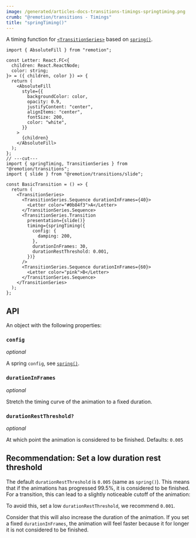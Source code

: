 ```yaml
---
image: /generated/articles-docs-transitions-timings-springtiming.png
crumb: "@remotion/transitions - Timings"
title: "springTiming()"
---
```


A timing function for [`<TransitionSeries>`](/docs/transitions/transitionseries) based on [`spring()`](/docs/spring).

```tsx twoslash title="SlideTransition.tsx"
import { AbsoluteFill } from "remotion";

const Letter: React.FC<{
  children: React.ReactNode;
  color: string;
}> = ({ children, color }) => {
  return (
    <AbsoluteFill
      style={{
        backgroundColor: color,
        opacity: 0.9,
        justifyContent: "center",
        alignItems: "center",
        fontSize: 200,
        color: "white",
      }}
    >
      {children}
    </AbsoluteFill>
  );
};
// ---cut---
import { springTiming, TransitionSeries } from "@remotion/transitions";
import { slide } from "@remotion/transitions/slide";

const BasicTransition = () => {
  return (
    <TransitionSeries>
      <TransitionSeries.Sequence durationInFrames={40}>
        <Letter color="#0b84f3">A</Letter>
      </TransitionSeries.Sequence>
      <TransitionSeries.Transition
        presentation={slide()}
        timing={springTiming({
          config: {
            damping: 200,
          },
          durationInFrames: 30,
          durationRestThreshold: 0.001,
        })}
      />
      <TransitionSeries.Sequence durationInFrames={60}>
        <Letter color="pink">B</Letter>
      </TransitionSeries.Sequence>
    </TransitionSeries>
  );
};
```

## API

An object with the following properties:

### `config`

_optional_

A spring `config`, see [`spring()`](/docs/spring).

### `durationInFrames`

_optional_

Stretch the timing curve of the animation to a fixed duration.

### `durationRestThreshold?`

_optional_

At which point the animation is considered to be finished. Defaults: `0.005`

## Recommendation: Set a low duration rest threshold

The default `durationRestThreshold` is `0.005` (same as `spring()`). This means that if the animations has progressed 99.5%, it is considered to be finished.  
For a transition, this can lead to a slightly noticeable cutoff of the animation:

<Demo type="slide-long-duration-rest" />

To avoid this, set a low `durationRestThreshold`, we recommend `0.001`.

Consider that this will also increase the duration of the animation.
If you set a fixed `durationInFrames`, the animation will feel faster because it for longer it is not considered to be finished.
